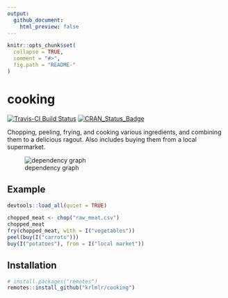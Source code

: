 ```yaml
---
output:
  github_document:
    html_preview: false
---
```


<!-- README.md is generated from README.Rmd. Please edit that file -->

```r
knitr::opts_chunk$set(
  collapse = TRUE,
  comment = "#>",
  fig.path = "README-"
)
```

# cooking

[![Travis-CI Build Status](https://travis-ci.org/krlmlr/cooking.svg?branch=master)](https://travis-ci.org/krlmlr/cooking) [![CRAN_Status_Badge](http://www.r-pkg.org/badges/version/cooking)](https://cran.r-project.org/package=cooking)

Chopping, peeling, frying, and cooking various ingredients, and combining them to a delicious ragout. Also includes buying them from a local supermarket.

![dependency graph](assets/dep_graph.png)

## Example

```r
devtools::load_all(quiet = TRUE)
```

```r
chopped_meat <- chop("raw_meat.csv")
chopped_meat
fry(chopped_meat, with = I("vegetables"))
peel(buy(I("carrots")))
buy(I("potatoes"), from = I("local market"))
```

## Installation

```r
# install.packages("remotes")
remotes::install_github("krlmlr/cooking")
```
